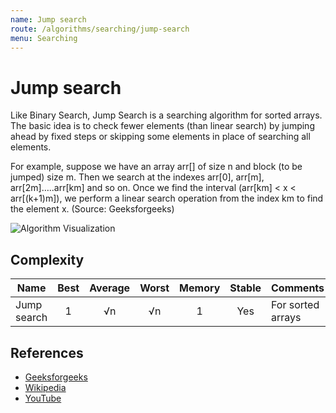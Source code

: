 ```yaml
---
name: Jump search
route: /algorithms/searching/jump-search
menu: Searching
---
```


# Jump search

Like Binary Search, Jump Search is a searching algorithm for sorted arrays. The basic idea
is to check fewer elements (than linear search) by jumping ahead by fixed steps or
skipping some elements in place of searching all elements.

For example, suppose we have an array arr[] of size n and block (to be jumped) size m.
Then we search at the indexes arr[0], arr[m], arr[2m]…..arr[km] and so on. Once we find
the interval (arr[km] < x < arr[(k+1)m]), we perform a linear search operation from the
index km to find the element x. (Source: Geeksforgeeks)

![Algorithm Visualization](https://upload.wikimedia.org/wikipedia/commons/8/83/Jump_Search_Depiction.svg)

## Complexity

| Name        | Best | Average | Worst | Memory | Stable | Comments          |
| ----------- | :--: | :-----: | :---: | :----: | :----: | :---------------- |
| Jump search |  1   |   √n    |  √n   |   1    |  Yes   | For sorted arrays |

## References

- [Geeksforgeeks](https://www.geeksforgeeks.org/jump-search/)
- [Wikipedia](https://en.wikipedia.org/wiki/Jump_search)
- [YouTube](https://www.youtube.com/watch?v=63kS6ZkMpkA&ab_channel=GeeksforGeeks)
